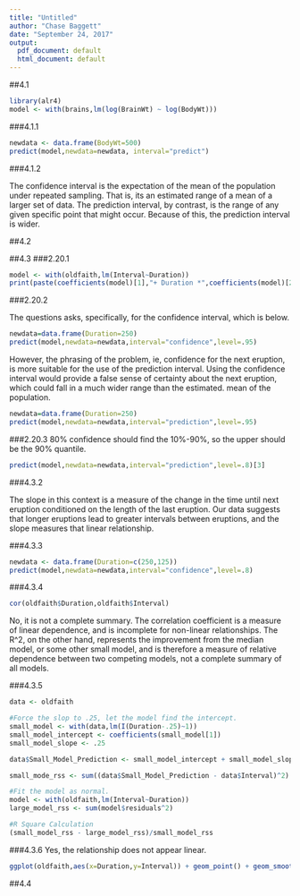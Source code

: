 ```yaml
---
title: "Untitled"
author: "Chase Baggett"
date: "September 24, 2017"
output:
  pdf_document: default
  html_document: default
---
```


##4.1
```r
library(alr4)
model <- with(brains,lm(log(BrainWt) ~ log(BodyWt)))
```

###4.1.1

```r
newdata <- data.frame(BodyWt=500)
predict(model,newdata=newdata, interval="predict") 
```

###4.1.2

The confidence interval is the expectation of the mean of the population under repeated sampling. That is, its an estimated range of a mean of a larger set of data. The prediction interval, by contrast, is the range of any given specific point that might occur. Because of this, the prediction interval is wider. 

##4.2

##4.3
###2.20.1
```r
model <- with(oldfaith,lm(Interval~Duration))
print(paste(coefficients(model)[1],"+ Duration *",coefficients(model)[2]))
```

###2.20.2

The questions asks, specifically, for the confidence interval, which is below.

```r
newdata=data.frame(Duration=250)
predict(model,newdata=newdata,interval="confidence",level=.95)
```
However, the phrasing of the problem, ie, confidence for the next eruption, is more suitable for the use of the prediction interval. Using the confidence interval would provide a false sense of certainty about the next eruption, which could fall in a much wider range than the estimated. mean of the population. 

```r
newdata=data.frame(Duration=250)
predict(model,newdata=newdata,interval="prediction",level=.95)
```
###2.20.3
80% confidence should find the 10%-90%, so the upper should be the 90% quantile.
```r
predict(model,newdata=newdata,interval="prediction",level=.8)[3]
```

###4.3.2

The slope in this context is a measure of the change in the time until next eruption conditioned on the length of the last eruption. Our data suggests that longer eruptions lead to greater intervals between eruptions, and the slope measures that linear relationship. 

###4.3.3

```r
newdata <- data.frame(Duration=c(250,125))
predict(model,newdata=newdata,interval="confidence",level=.8)
```

###4.3.4
```r
cor(oldfaith$Duration,oldfaith$Interval)
```

No, it is not a complete summary. The correlation coefficient is a measure of linear dependence, and is incomplete for non-linear relationships. The R^2, on the other hand, represents the improvement from the median model, or some other small model, and is therefore a measure of relative dependence between two competing models, not a complete summary of all models. 

###4.3.5
```r
data <- oldfaith

#Force the slop to .25, let the model find the intercept. 
small_model <- with(data,lm(I(Duration-.25)~1))
small_model_intercept <- coefficients(small_model[1])
small_model_slope <- .25

data$Small_Model_Prediction <- small_model_intercept + small_model_slope * data$Duration

small_mode_rss <- sum((data$Small_Model_Prediction - data$Interval)^2)

#Fit the model as normal. 
model <- with(oldfaith,lm(Interval~Duration))
large_model_rss <- sum(model$residuals^2)

#R Square Calculation
(small_model_rss - large_model_rss)/small_model_rss
```
###4.3.6
Yes, the relationship does not appear linear. 
```r
ggplot(oldfaith,aes(x=Duration,y=Interval)) + geom_point() + geom_smooth(method = "loess")
```
##4.4